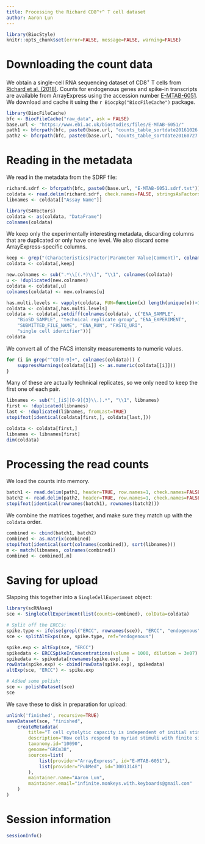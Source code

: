 ```yaml
---
title: Processing the Richard CD8^+^ T cell dataset
author: Aaron Lun
---
```


```r
library(BiocStyle)
knitr::opts_chunk$set(error=FALSE, message=FALSE, warning=FALSE)
```

# Downloading the count data

We obtain a single-cell RNA sequencing dataset of CD8^+^ T cells from [Richard et al. (2018)](https://doi.org/10.1038/s41590-018-0160-9).
Counts for endogenous genes and spike-in transcripts are available from ArrayExpress
using the accession number [E-MTAB-6051](https://www.ebi.ac.uk/arrayexpress/experiments/E-MTAB-6051/).
We download and cache it using the `r Biocpkg("BiocFileCache")` package.

```r
library(BiocFileCache)
bfc <- BiocFileCache("raw_data", ask = FALSE)
base.url <- "https://www.ebi.ac.uk/biostudies/files/E-MTAB-6051/"
path1 <- bfcrpath(bfc, paste0(base.url, "counts_table_sortdate20161026.txt"))
path2 <- bfcrpath(bfc, paste0(base.url, "counts_table_sortdate20160727.txt"))
```

# Reading in the metadata

We read in the metadata from the SDRF file:

```r
richard.sdrf <- bfcrpath(bfc, paste0(base.url, "E-MTAB-6051.sdrf.txt"))
coldata <- read.delim(richard.sdrf, check.names=FALSE, stringsAsFactors=FALSE)
libnames <- coldata[["Assay Name"]]

library(S4Vectors)
coldata <- as(coldata, "DataFrame")
colnames(coldata)
```

We keep only the experimentally interesting metadata, discarding columns that are duplicated or only have one level.
We also discard some ArrayExpress-specific columns.

```r
keep <- grep("(Characteristics|Factor|Parameter Value|Comment)", colnames(coldata))
coldata <- coldata[,keep] 

new.colnames <- sub(".*\\[(.*)\\]", "\\1", colnames(coldata))
u <- !duplicated(new.colnames)
coldata <- coldata[,u]
colnames(coldata) <- new.colnames[u]

has.multi.levels <- vapply(coldata, FUN=function(x) length(unique(x))>1L, TRUE)
coldata <- coldata[,has.multi.levels]
coldata <- coldata[,setdiff(colnames(coldata), c("ENA_SAMPLE", 
    "BioSD_SAMPLE", "technical replicate group", "ENA_EXPERIMENT", 
    "SUBMITTED_FILE_NAME", "ENA_RUN", "FASTQ_URI",
    "single cell identifier"))]
coldata
```

We convert all of the FACS intensity measurements to numeric values.

```r
for (i in grep("^CD[0-9]+", colnames(coldata))) {
    suppressWarnings(coldata[[i]] <- as.numeric(coldata[[i]]))
}
```

Many of these are actually technical replicates, so we only need to keep the first one of each pair.

```r
libnames <- sub("(_[iS][0-9]{3}\\.).*", "\\1", libnames)
first <- !duplicated(libnames)
last <- !duplicated(libnames, fromLast=TRUE)
stopifnot(identical(coldata[first,], coldata[last,]))

coldata <- coldata[first,]
libnames <- libnames[first]
dim(coldata)
```

# Processing the read counts

We load the counts into memory.

```r
batch1 <- read.delim(path1, header=TRUE, row.names=1, check.names=FALSE)
batch2 <- read.delim(path2, header=TRUE, row.names=1, check.names=FALSE)
stopifnot(identical(rownames(batch1), rownames(batch2)))
```

We combine the matrices together, and make sure they match up with the `coldata` order.

```r
combined <- cbind(batch1, batch2)
combined <- as.matrix(combined)
stopifnot(identical(sort(colnames(combined)), sort(libnames)))
m <- match(libnames, colnames(combined))
combined <- combined[,m]
```

# Saving for upload 

Slapping this together into a `SingleCellExperiment` object:

```r
library(scRNAseq)
sce <- SingleCellExperiment(list(counts=combined), colData=coldata)

# Split off the ERCCs:
spike.type <- ifelse(grepl("ERCC", rownames(sce)), "ERCC", "endogenous")
sce <- splitAltExps(sce, spike.type, ref="endogenous")

spike.exp <- altExp(sce, "ERCC")
spikedata <- ERCCSpikeInConcentrations(volume = 1000, dilution = 3e07)
spikedata <- spikedata[rownames(spike.exp), ]
rowData(spike.exp) <- cbind(rowData(spike.exp), spikedata)
altExp(sce, "ERCC") <- spike.exp

# Added some polish:
sce <- polishDataset(sce)
sce
```

We save these to disk in preparation for upload:

```r
unlink('finished', recursive=TRUE)
saveDataset(sce, "finished",
    createMetadata(
        title="T cell cytolytic capacity is independent of initial stimulation strength",
        description="How cells respond to myriad stimuli with finite signaling machinery is central to immunology. In naive T cells, the inherent effect of ligand strength on activation pathways and endpoints has remained controversial, confounded by environmental fluctuations and intercellular variability within populations. Here we studied how ligand potency affected the activation of CD8+ T cells in vitro, through the use of genome-wide RNA, multi-dimensional protein and functional measurements in single cells. Our data revealed that strong ligands drove more efficient and uniform activation than did weak ligands, but all activated cells were fully cytolytic. Notably, activation followed the same transcriptional pathways regardless of ligand potency. Thus, stimulation strength did not intrinsically dictate the T cell-activation route or phenotype; instead, it controlled how rapidly and simultaneously the cells initiated activation, allowing limited machinery to elicit wide-ranging responses.",
        taxonomy.id="10090",
        genome="GRCm38",
        sources=list(
            list(provider="ArrayExpress", id="E-MTAB-6051"),
            list(provider="PubMed", id="30013148")
        ),
        maintainer.name="Aaron Lun",
        maintainer.email="infinite.monkeys.with.keyboards@gmail.com"
    )
)
```

# Session information

```r
sessionInfo()
```
